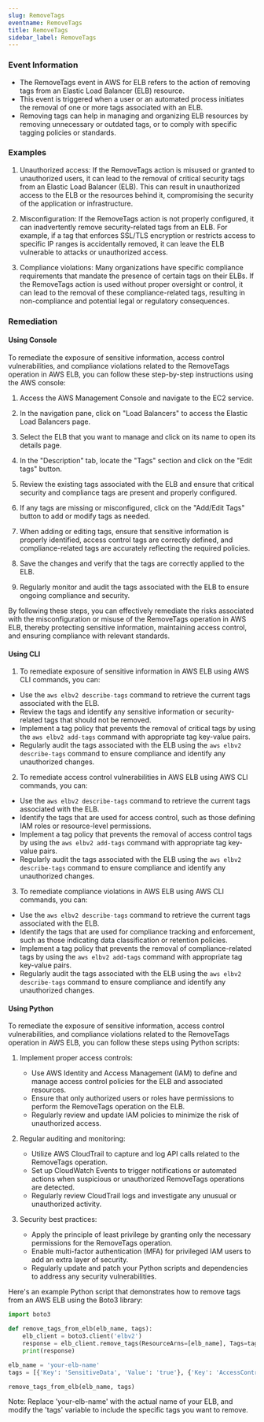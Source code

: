 ```yaml
--- 
slug: RemoveTags
eventname: RemoveTags
title: RemoveTags
sidebar_label: RemoveTags
---
```

                       
### Event Information

- The RemoveTags event in AWS for ELB refers to the action of removing tags from an Elastic Load Balancer (ELB) resource.
- This event is triggered when a user or an automated process initiates the removal of one or more tags associated with an ELB.
- Removing tags can help in managing and organizing ELB resources by removing unnecessary or outdated tags, or to comply with specific tagging policies or standards.


### Examples

1. Unauthorized access: If the RemoveTags action is misused or granted to unauthorized users, it can lead to the removal of critical security tags from an Elastic Load Balancer (ELB). This can result in unauthorized access to the ELB or the resources behind it, compromising the security of the application or infrastructure.

2. Misconfiguration: If the RemoveTags action is not properly configured, it can inadvertently remove security-related tags from an ELB. For example, if a tag that enforces SSL/TLS encryption or restricts access to specific IP ranges is accidentally removed, it can leave the ELB vulnerable to attacks or unauthorized access.

3. Compliance violations: Many organizations have specific compliance requirements that mandate the presence of certain tags on their ELBs. If the RemoveTags action is used without proper oversight or control, it can lead to the removal of these compliance-related tags, resulting in non-compliance and potential legal or regulatory consequences.

### Remediation

#### Using Console

To remediate the exposure of sensitive information, access control vulnerabilities, and compliance violations related to the RemoveTags operation in AWS ELB, you can follow these step-by-step instructions using the AWS console:

1. Access the AWS Management Console and navigate to the EC2 service.

2. In the navigation pane, click on "Load Balancers" to access the Elastic Load Balancers page.

3. Select the ELB that you want to manage and click on its name to open its details page.

4. In the "Description" tab, locate the "Tags" section and click on the "Edit tags" button.

5. Review the existing tags associated with the ELB and ensure that critical security and compliance tags are present and properly configured.

6. If any tags are missing or misconfigured, click on the "Add/Edit Tags" button to add or modify tags as needed.

7. When adding or editing tags, ensure that sensitive information is properly identified, access control tags are correctly defined, and compliance-related tags are accurately reflecting the required policies.

8. Save the changes and verify that the tags are correctly applied to the ELB.

9. Regularly monitor and audit the tags associated with the ELB to ensure ongoing compliance and security.

By following these steps, you can effectively remediate the risks associated with the misconfiguration or misuse of the RemoveTags operation in AWS ELB, thereby protecting sensitive information, maintaining access control, and ensuring compliance with relevant standards.

#### Using CLI

1. To remediate exposure of sensitive information in AWS ELB using AWS CLI commands, you can:

- Use the `aws elbv2 describe-tags` command to retrieve the current tags associated with the ELB.
- Review the tags and identify any sensitive information or security-related tags that should not be removed.
- Implement a tag policy that prevents the removal of critical tags by using the `aws elbv2 add-tags` command with appropriate tag key-value pairs.
- Regularly audit the tags associated with the ELB using the `aws elbv2 describe-tags` command to ensure compliance and identify any unauthorized changes.

2. To remediate access control vulnerabilities in AWS ELB using AWS CLI commands, you can:

- Use the `aws elbv2 describe-tags` command to retrieve the current tags associated with the ELB.
- Identify the tags that are used for access control, such as those defining IAM roles or resource-level permissions.
- Implement a tag policy that prevents the removal of access control tags by using the `aws elbv2 add-tags` command with appropriate tag key-value pairs.
- Regularly audit the tags associated with the ELB using the `aws elbv2 describe-tags` command to ensure compliance and identify any unauthorized changes.

3. To remediate compliance violations in AWS ELB using AWS CLI commands, you can:

- Use the `aws elbv2 describe-tags` command to retrieve the current tags associated with the ELB.
- Identify the tags that are used for compliance tracking and enforcement, such as those indicating data classification or retention policies.
- Implement a tag policy that prevents the removal of compliance-related tags by using the `aws elbv2 add-tags` command with appropriate tag key-value pairs.
- Regularly audit the tags associated with the ELB using the `aws elbv2 describe-tags` command to ensure compliance and identify any unauthorized changes.

#### Using Python

To remediate the exposure of sensitive information, access control vulnerabilities, and compliance violations related to the RemoveTags operation in AWS ELB, you can follow these steps using Python scripts:

1. Implement proper access controls:
   - Use AWS Identity and Access Management (IAM) to define and manage access control policies for the ELB and associated resources.
   - Ensure that only authorized users or roles have permissions to perform the RemoveTags operation on the ELB.
   - Regularly review and update IAM policies to minimize the risk of unauthorized access.

2. Regular auditing and monitoring:
   - Utilize AWS CloudTrail to capture and log API calls related to the RemoveTags operation.
   - Set up CloudWatch Events to trigger notifications or automated actions when suspicious or unauthorized RemoveTags operations are detected.
   - Regularly review CloudTrail logs and investigate any unusual or unauthorized activity.

3. Security best practices:
   - Apply the principle of least privilege by granting only the necessary permissions for the RemoveTags operation.
   - Enable multi-factor authentication (MFA) for privileged IAM users to add an extra layer of security.
   - Regularly update and patch your Python scripts and dependencies to address any security vulnerabilities.

Here's an example Python script that demonstrates how to remove tags from an AWS ELB using the Boto3 library:

```python
import boto3

def remove_tags_from_elb(elb_name, tags):
    elb_client = boto3.client('elbv2')
    response = elb_client.remove_tags(ResourceArns=[elb_name], Tags=tags)
    print(response)

elb_name = 'your-elb-name'
tags = [{'Key': 'SensitiveData', 'Value': 'true'}, {'Key': 'AccessControl', 'Value': 'admin'}]

remove_tags_from_elb(elb_name, tags)
```

Note: Replace 'your-elb-name' with the actual name of your ELB, and modify the 'tags' variable to include the specific tags you want to remove.


 